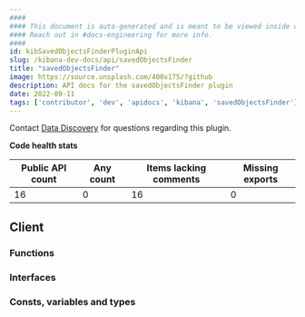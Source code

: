 ```yaml
---
####
#### This document is auto-generated and is meant to be viewed inside our experimental, new docs system.
#### Reach out in #docs-engineering for more info.
####
id: kibSavedObjectsFinderPluginApi
slug: /kibana-dev-docs/api/savedObjectsFinder
title: "savedObjectsFinder"
image: https://source.unsplash.com/400x175/?github
description: API docs for the savedObjectsFinder plugin
date: 2022-09-11
tags: ['contributor', 'dev', 'apidocs', 'kibana', 'savedObjectsFinder']
---
```




Contact [Data Discovery](https://github.com/orgs/elastic/teams/kibana-data-discovery) for questions regarding this plugin.

**Code health stats**

| Public API count  | Any count | Items lacking comments | Missing exports |
|-------------------|-----------|------------------------|-----------------|
| 16 | 0 | 16 | 0 |

## Client

### Functions
<DocDefinitionList data={savedObjectsFinderObj.client.functions}/>

### Interfaces
<DocDefinitionList data={savedObjectsFinderObj.client.interfaces}/>

### Consts, variables and types
<DocDefinitionList data={savedObjectsFinderObj.client.misc}/>

